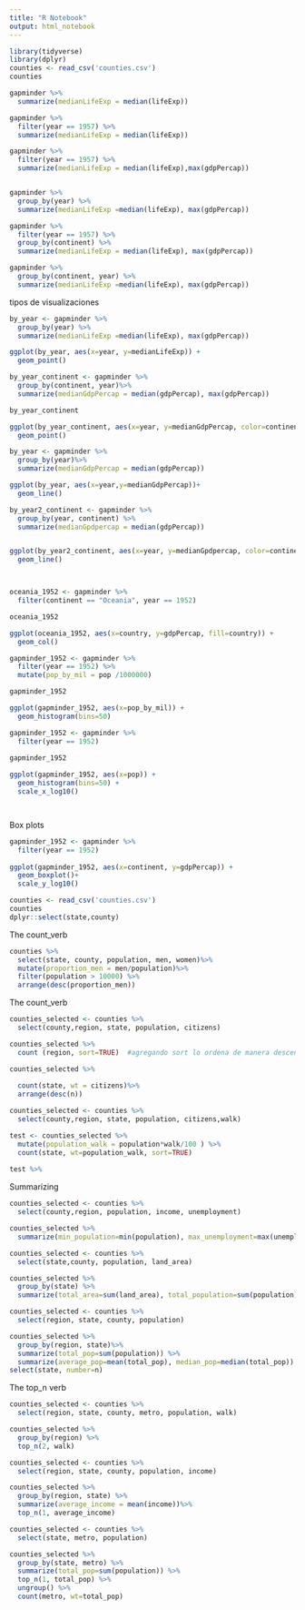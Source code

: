 ---
title: "R Notebook"
output: html_notebook
---


```{r}
library(tidyverse)
library(dplyr)
counties <- read_csv('counties.csv')
counties

gapminder %>%
  summarize(medianLifeExp = median(lifeExp))

gapminder %>%
  filter(year == 1957) %>%
  summarize(medianLifeExp = median(lifeExp))

gapminder %>%
  filter(year == 1957) %>%
  summarize(medianLifeExp = median(lifeExp),max(gdpPercap))



```

```{r}
gapminder %>%
  group_by(year) %>%
  summarize(medianLifeExp =median(lifeExp), max(gdpPercap))


```
```{r}

gapminder %>%
  filter(year == 1957) %>%
  group_by(continent) %>%
  summarize(medianLifeExp = median(lifeExp), max(gdpPercap))


```

```{r}
gapminder %>%
  group_by(continent, year) %>%
  summarize(medianLifeExp =median(lifeExp), max(gdpPercap))
```


tipos de visualizaciones

```{r}
by_year <- gapminder %>%
  group_by(year) %>%
  summarize(medianLifeExp =median(lifeExp), max(gdpPercap))

ggplot(by_year, aes(x=year, y=medianLifeExp)) +
  geom_point()

```

```{r}
by_year_continent <- gapminder %>%
  group_by(continent, year)%>%
  summarize(medianGdpPercap = median(gdpPercap), max(gdpPercap))

by_year_continent

ggplot(by_year_continent, aes(x=year, y=medianGdpPercap, color=continent))+
  geom_point()
```

```{r}
by_year <- gapminder %>%
  group_by(year)%>%
  summarize(medianGdpPercap = median(gdpPercap))

ggplot(by_year, aes(x=year,y=medianGdpPercap))+
  geom_line()


```


```{r}
by_year2_continent <- gapminder %>%
  group_by(year, continent) %>% 
  summarize(medianGpdpercap = median(gdpPercap))


ggplot(by_year2_continent, aes(x=year, y=medianGpdpercap, color=continent))+
  geom_line()




```

```{r}
oceania_1952 <- gapminder %>%
  filter(continent == "Oceania", year == 1952)

oceania_1952

ggplot(oceania_1952, aes(x=country, y=gdpPercap, fill=country)) +
  geom_col()

```
```{r}
gapminder_1952 <- gapminder %>%
  filter(year == 1952) %>%
  mutate(pop_by_mil = pop /1000000)

gapminder_1952

ggplot(gapminder_1952, aes(x=pop_by_mil)) +
  geom_histogram(bins=50)

```


```{r}
gapminder_1952 <- gapminder %>%
  filter(year == 1952) 
  
gapminder_1952

ggplot(gapminder_1952, aes(x=pop)) +
  geom_histogram(bins=50) +
  scale_x_log10()




```

Box plots
```{r}
gapminder_1952 <- gapminder %>%
  filter(year == 1952) 
  
ggplot(gapminder_1952, aes(x=continent, y=gdpPercap)) +
  geom_boxplot()+
  scale_y_log10()
```


```{r}


counties <- read_csv('counties.csv')
counties
dplyr::select(state,county) 


```
The count_verb
```{r}

counties %>%
  select(state, county, population, men, women)%>%
  mutate(proportion_men = men/population)%>%
  filter(population > 10000) %>%
  arrange(desc(proportion_men))

```
The count_verb
```{r}
counties_selected <- counties %>%
  select(county,region, state, population, citizens)

counties_selected %>%
  count (region, sort=TRUE)  #agregando sort lo ordena de manera descendente.

counties_selected %>%
  
  count(state, wt = citizens)%>%  
  arrange(desc(n))

counties_selected <- counties %>%
  select(county,region, state, population, citizens,walk)

test <- counties_selected %>%
  mutate(population_walk = population*walk/100 ) %>%
  count(state, wt=population_walk, sort=TRUE)
  
test %>%
```


Summarizing
```{r}
counties_selected <- counties %>%
  select(county,region, population, income, unemployment)

counties_selected %>%
  summarize(min_population=min(population), max_unemployment=max(unemployment), average_income=mean(income))

counties_selected <- counties %>%
  select(state,county, population, land_area)

counties_selected %>%
  group_by(state) %>%
  summarize(total_area=sum(land_area), total_population=sum(population))

counties_selected <- counties %>%
  select(region, state, county, population)

counties_selected %>%
  group_by(region, state)%>%
  summarize(total_pop=sum(population)) %>%
  summarize(average_pop=mean(total_pop), median_pop=median(total_pop))
select(state, number=n)


```
The top_n verb
```{r}
counties_selected <- counties %>%
  select(region, state, county, metro, population, walk)

counties_selected %>%
  group_by(region) %>%
  top_n(2, walk)

counties_selected <- counties %>%
  select(region, state, county, population, income)

counties_selected %>%
  group_by(region, state) %>%
  summarize(average_income = mean(income))%>%
  top_n(1, average_income)


```

```{r}

counties_selected <- counties %>%
  select(state, metro, population)

counties_selected %>%
  group_by(state, metro) %>%
  summarize(total_pop=sum(population)) %>%
  top_n(1, total_pop) %>%
  ungroup() %>%
  count(metro, wt=total_pop)


```

